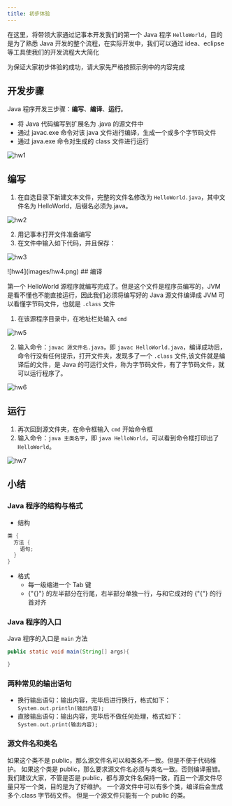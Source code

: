```yaml
---
title: 初步体验
---
```


在这里，将带领大家通过记事本开发我们的第一个 Java 程序 `HelloWorld`，目的是为了熟悉 Java 开发的整个流程，在实际开发中，我们可以通过 idea、eclipse 等工具使我们的开发流程大大简化

<Callout type="warning">
为保证大家初步体验的成功，请大家先严格按照示例中的内容完成
</Callout>

## 开发步骤

Java 程序开发三步骤：**编写**、**编译**、**运行**。

- 将 Java 代码编写到扩展名为 .java 的源文件中
- 通过 javac.exe 命令对该 java 文件进行编译，生成一个或多个字节码文件
- 通过 java.exe 命令对生成的 class 文件进行运行

![hw1](images/hw1.png)

<Steps>
<Step>

## 编写

1. 在自选目录下新建文本文件，完整的文件名修改为 `HelloWorld.java`，其中文件名为 HelloWorld，后缀名必须为.java。

![hw2](images/hw2.png)

2. 用记事本打开文件准备编写
3. 在文件中输入如下代码，并且保存：

![hw3](images/hw3.png)

<Callout title="如何查看完整的文件名">
![hw4](images/hw4.png)
</Callout>

</Step>

<Step>
## 编译

第一个 HelloWorld 源程序就编写完成了。但是这个文件是程序员编写的，JVM 是看不懂也不能直接运行，因此我们必须将编写好的 Java 源文件编译成 JVM 可以看懂字节码文件，也就是 `.class` 文件

1. 在该源程序目录中，在地址栏处输入 `cmd`

![hw5](images/hw5.png)

2. 输入命令：`javac 源文件名.java`，即 `javac HelloWorld.java`，编译成功后，命令行没有任何提示，打开文件夹，发现多了一个 `.class` 文件,该文件就是编译后的文件，是 Java 的可运行文件，称为字节码文件，有了字节码文件，就可以运行程序了。

![hw6](images/hw6.png)

</Step>

<Step>

## 运行

1. 再次回到源文件夹，在命令框输入 `cmd` 开始命令框
2. 输入命令：`java 主类名字`，即 `java HelloWorld`，可以看到命令框打印出了 `HelloWorld`。

![hw7](images/hw7.png)

</Step>
</Steps>

## 小结

### **Java 程序的结构与格式**

- 结构

```java lineNumbers title="ExpClass.java"
类 {
  方法 {
    语句;
  }
}
```

- 格式
  - 每一级缩进一个 Tab 键
  - {"{}"} 的左半部分在行尾，右半部分单独一行，与和它成对的 {"{"} 的行首对齐

### **Java 程序的入口**

Java 程序的入口是 `main` 方法

```java lineNumbers title="ExpClass.java"
public static void main(String[] args){

}
```

### **两种常见的输出语句**

- 换行输出语句：输出内容，完毕后进行换行，格式如下：`System.out.println(输出内容);`
- 直接输出语句：输出内容，完毕后不做任何处理，格式如下：`System.out.print(输出内容);`

### **源文件名和类名**

<Callout title="源文件名是否必须与类名一致？public 呢？">
如果这个类不是 public，那么源文件名可以和类名不一致。但是不便于代码维护。  
如果这个类是 public，那么要求源文件名必须与类名一致。否则编译报错。  
我们建议大家，不管是否是 public，都与源文件名保持一致，而且一个源文件尽量只写一个类，目的是为了好维护。
</Callout>

<Callout title="一个源文件中是否可以有多个类？public 呢？">
一个源文件中可以有多个类，编译后会生成多个.class 字节码文件。  
但是一个源文件只能有一个 public 的类。
</Callout>
